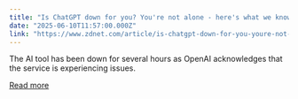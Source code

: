 ```yaml
---
title: "Is ChatGPT down for you? You're not alone - here's what we know so far"
date: "2025-06-10T11:57:00.000Z"
link: "https://www.zdnet.com/article/is-chatgpt-down-for-you-youre-not-alone-heres-what-we-know-so-far/"
---
```


The AI tool has been down for several hours as OpenAI acknowledges that the service is experiencing issues.

[Read more](https://www.zdnet.com/article/is-chatgpt-down-for-you-youre-not-alone-heres-what-we-know-so-far/)
